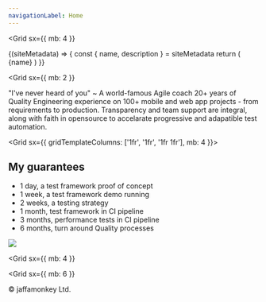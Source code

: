```yaml
---
navigationLabel: Home
---
```



<Grid
  sx={{
    mb: 4
  }}
>

<SiteMetaData>
  {(siteMetadata) => {
    const { name, description } = siteMetadata
    return (
      <Fragment>
        <Heading as='h1' variant="styles.h1">{name}</Heading>
      </Fragment>
    )
  }}
</SiteMetaData>
</Grid>


<Grid
  sx={{
    mb: 2
  }}
>
<Message variant='secondary'>"I've never heard of you" ~ A world-famous Agile coach</Message>
20+ years of Quality Engineering experience on 100+ mobile and web app projects - from requirements to production. Transparency and team support are integral, along with faith in opensource to accelarate progressive and adapatible test  automation.
<Divider />
</Grid>

<Grid  sx={{ gridTemplateColumns: ['1fr', '1fr', '1fr 1fr'], mb: 4 }}>  
<Box>

## My guarantees

- 1 day, a test framework proof of concept
- 1 week, a test framework demo running
- 2 weeks, a testing strategy
- 1 month, test framework in CI pipeline
- 3 months, performance tests in CI pipeline
- 6 months, turn around Quality processes

</Box>
<Box>

<Image src="https://raw.githubusercontent.com/jaffamonkey/gatsby-theme-terminal/main/static/images/clients.png" />

  </Box>
</Grid>

<Grid
  sx={{
    mb: 4
  }}
>
<Box>
</Box>
</Grid>

<Grid
  sx={{
    mb: 6
  }}
>
  <Box p={1}>
    &copy; jaffamonkey Ltd.
  </Box>
</Grid>